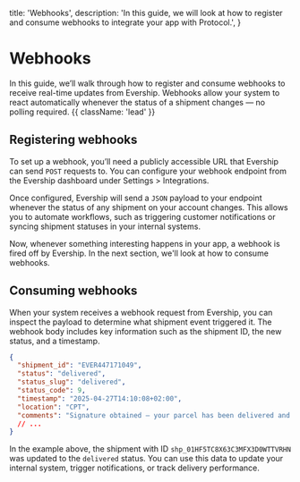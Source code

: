   title: 'Webhooks',
  description:
    'In this guide, we will look at how to register and consume webhooks to integrate your app with Protocol.',
}

# Webhooks

In this guide, we’ll walk through how to register and consume webhooks to receive real-time updates from Evership. Webhooks allow your system to react automatically whenever the status of a shipment changes — no polling required. {{ className: 'lead' }}

## Registering webhooks

To set up a webhook, you’ll need a publicly accessible URL that Evership can send `POST` requests to. You can configure your webhook endpoint from the Evership dashboard under Settings > Integrations.

Once configured, Evership will send a `JSON` payload to your endpoint whenever the status of any shipment on your account changes. This allows you to automate workflows, such as triggering customer notifications or syncing shipment statuses in your internal systems.

Now, whenever something interesting happens in your app, a webhook is fired off by Evership. In the next section, we'll look at how to consume webhooks.

## Consuming webhooks

When your system receives a webhook request from Evership, you can inspect the payload to determine what shipment event triggered it. The webhook body includes key information such as the shipment ID, the new status, and a timestamp.

```json {{ title: 'Example webhook payload' }}
{
  "shipment_id": "EVER447171049",
  "status": "delivered",
  "status_slug": "delivered",
  "status_code": 9,
  "timestamp": "2025-04-27T14:10:08+02:00",
  "location": "CPT",
  "comments": "Signature obtained – your parcel has been delivered and signed for."
  // ...
}
```

In the example above, the shipment with ID `shp_01HF5TC8X63C3MFX3D0WTTVRHN` was updated to the `delivered` status. You can use this data to update your internal system, trigger notifications, or track delivery performance.